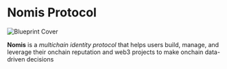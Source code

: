 # Nomis Protocol
![Blueprint Cover](public/assets/nomis-blueprint-cover.svg)

**Nomis** is a _multichain identity protocol_ that helps users build, manage, and leverage their onchain reputation and web3 projects to make onchain data-driven decisions
